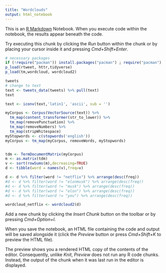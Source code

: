 ```yaml
---
title: "Wordclouds"
output: html_notebook
---
```


This is an [R Markdown](http://rmarkdown.rstudio.com) Notebook. When you execute code within the notebook, the results appear beneath the code. 

Try executing this chunk by clicking the *Run* button within the chunk or by placing your cursor inside it and pressing *Cmd+Shift+Enter*. 
```r
# necessary packages
if (!require("pacman")) install.packages("pacman") ; require("pacman")
p_load(rtweet, httr,tidyverse)
p_load(tm,wordcloud, wordcloud2)
```

```r
tweets
# change to text
text <- tweets_data(tweets) %>% pull(text)
text

text <- iconv(text,'latin1', 'ascii', sub = '')
```

```r
myCorpus <- Corpus(VectorSource(text)) %>%
  tm_map(content_transformer(str_to_lower)) %>%
  tm_map(removePunctuation) %>%
  tm_map(removeNumbers) %>%
  tm_map(stripWhitespace)
myStopwords <- c(stopwords('english'))
myCorpus <- tm_map(myCorpus, removeWords, myStopwords)


tdm <- TermDocumentMatrix(myCorpus)
m <- as.matrix(tdm)
v <- sort(rowSums(m),decreasing=TRUE)
d <- tibble(word = names(v),freq=v)

d <- d %>% filter(word != "netflix") %>% arrange(desc(freq))
#d <- d %>% filter(word != "elonmusk") %>% arrange(desc(freq))
#d <- d %>% filter(word != "musk") %>% arrange(desc(freq))
#d <- d %>% filter(word != "elon") %>% arrange(desc(freq))
#d <- d %>% filter(word != "you") %>% arrange(desc(freq))

wordcloud_netflix <- wordcloud2(d)

```


Add a new chunk by clicking the *Insert Chunk* button on the toolbar or by pressing *Cmd+Option+I*.

When you save the notebook, an HTML file containing the code and output will be saved alongside it (click the *Preview* button or press *Cmd+Shift+K* to preview the HTML file). 

The preview shows you a rendered HTML copy of the contents of the editor. Consequently, unlike *Knit*, *Preview* does not run any R code chunks. Instead, the output of the chunk when it was last run in the editor is displayed.

